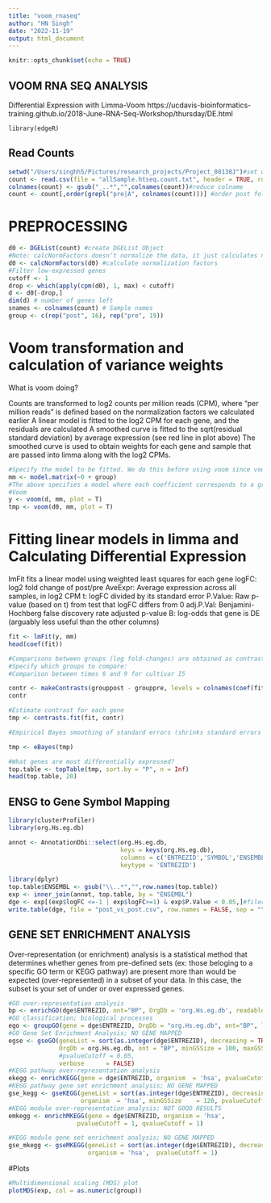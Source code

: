 ```yaml
---
title: "voom_rnaseq"
author: "HN Singh"
date: "2022-11-19"
output: html_document
---
```


```r
knitr::opts_chunk$set(echo = TRUE)
```

## VOOM RNA SEQ ANALYSIS
Differential Expression with Limma-Voom
https://ucdavis-bioinformatics-training.github.io/2018-June-RNA-Seq-Workshop/thursday/DE.html


```load
library(edgeR)
```

## Read Counts

```r
setwd("/Users/singhh5/Pictures/research_projects/Project_08138J")#set working directory
count <- read.csv(file = "allSample.htseq.count.txt", header = TRUE, row.names = "ENSG", sep="\t")#read htseq counts
colnames(count) <- gsub("_..*","",colnames(count))#reduce colname
count <- count[,order(grepl("pre|A", colnames(count)))] #order post followed by pre samples

```

# PREPROCESSING

```r
d0 <- DGEList(count) #create DGEList Object
#Note: calcNormFactors doesn’t normalize the data, it just calculates normalization factors for use downstream. 
d0 <- calcNormFactors(d0) #calculate normalization factors
#Filter low-expressed genes
cutoff <- 1
drop <- which(apply(cpm(d0), 1, max) < cutoff)
d <- d0[-drop,] 
dim(d) # number of genes left
snames <- colnames(count) # Sample names
group <- c(rep("post", 16), rep("pre", 19))
```
# Voom transformation and calculation of variance weights

What is voom doing?

Counts are transformed to log2 counts per million reads (CPM), where “per million reads” is defined based on the normalization factors we calculated earlier
A linear model is fitted to the log2 CPM for each gene, and the residuals are calculated
A smoothed curve is fitted to the sqrt(residual standard deviation) by average expression (see red line in plot above)
The smoothed curve is used to obtain weights for each gene and sample that are passed into limma along with the log2 CPMs.

```r
#Specify the model to be fitted. We do this before using voom since voom uses variances of the model residuals (observed - fitted)
mm <- model.matrix(~0 + group)
#The above specifies a model where each coefficient corresponds to a group mean
#Voom
y <- voom(d, mm, plot = T)
tmp <- voom(d0, mm, plot = T)
```

# Fitting linear models in limma and Calculating Differential Expression

lmFit fits a linear model using weighted least squares for each gene
    logFC: log2 fold change of post/pre
    AveExpr: Average expression across all samples, in log2 CPM
    t: logFC divided by its standard error
    P.Value: Raw p-value (based on t) from test that logFC differs from 0
    adj.P.Val: Benjamini-Hochberg false discovery rate adjusted p-value
    B: log-odds that gene is DE (arguably less useful than the other columns)

```r
fit <- lmFit(y, mm)
head(coef(fit))

#Comparisons between groups (log fold-changes) are obtained as contrasts of these fitted linear models:
#Specify which groups to compare:
#Comparison between times 6 and 9 for cultivar I5

contr <- makeContrasts(grouppost - grouppre, levels = colnames(coef(fit)))
contr

#Estimate contrast for each gene
tmp <- contrasts.fit(fit, contr)

#Empirical Bayes smoothing of standard errors (shrinks standard errors that are much larger or smaller than those from other genes towards the average standard error) (see https://www.degruyter.com/doi/10.2202/1544-6115.1027)

tmp <- eBayes(tmp)

#What genes are most differentially expressed?
top.table <- topTable(tmp, sort.by = "P", n = Inf)
head(top.table, 20)

```

## ENSG to Gene Symbol Mapping
```r
library(clusterProfiler)
library(org.Hs.eg.db)

annot <- AnnotationDbi::select(org.Hs.eg.db,
                               keys = keys(org.Hs.eg.db),
                               columns = c('ENTREZID','SYMBOL','ENSEMBL',"GENENAME"),
                               keytype = 'ENTREZID')

library(dplyr)
top.table$ENSEMBL <- gsub("\\..*","",row.names(top.table))
exp <- inner_join(annot, top.table, by = "ENSEMBL")
dge <- exp[(exp$logFC <=-1 | exp$logFC>=1) & exp$P.Value < 0.05,]#filer by P.va;
write.table(dge, file = "post_vs_post.csv", row.names = FALSE, sep = "\t", quote = F)
```


## GENE SET ENRICHMENT ANALYSIS
Over-representation (or enrichment) analysis is a statistical method that determines whether genes from pre-defined sets (ex: those beloging to a specific GO term or KEGG pathway) are present more than would be expected (over-represented) in a subset of your data. In this case, the subset is your set of under or over expressed genes. 

```r
#GO over-representation analysis
bp <- enrichGO(dge$ENTREZID, ont="BP", OrgDb = 'org.Hs.eg.db', readable = TRUE)
#GO classification; biological processes
ego <- groupGO(gene = dge$ENTREZID, OrgDb = "org.Hs.eg.db", ont="BP", level=3, readable = TRUE)
#GO Gene Set Enrichment Analysis; NO GENE MAPPED
egse <- gseGO(geneList = sort(as.integer(dge$ENTREZID), decreasing = TRUE),
              OrgDb = org.Hs.eg.db, ont = "BP", minGSSize = 100, maxGSSize = 500,
              #pvalueCutoff = 0.05, 
              verbose      = FALSE)
#KEGG pathway over-representation analysis
ekegg <- enrichKEGG(gene = dge$ENTREZID, organism  = 'hsa', pvalueCutoff = 0.05)
#KEGG pathway gene set enrichment analysis; NO GENE MAPPED
gse_kegg <- gseKEGG(geneList = sort(as.integer(dge$ENTREZID), decreasing = TRUE), 
                    organism  = 'hsa', minGSSize    = 120, pvalueCutoff = 0.01, verbose = FALSE)
#KEGG module over-representation analysis; NOT GOOD RESULTS
emkegg <- enrichMKEGG(gene = dge$ENTREZID, organism = 'hsa',
                   pvalueCutoff = 1, qvalueCutoff = 1)

#KEGG module gene set enrichment analysis; NO GENE MAPPED
gse_mkegg <- gseMKEGG(geneList = sort(as.integer(dge$ENTREZID), decreasing = TRUE), 
                      organism = 'hsa',  pvalueCutoff = 1)

```

#Plots

```r
#Multidimensional scaling (MDS) plot
plotMDS(exp, col = as.numeric(group))
```
